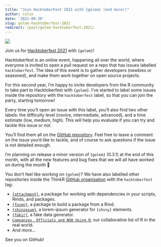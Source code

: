 ```yaml
---
title: "Join HacktoberFest 2021 with {golem} (and more)!"
author: colin
date: '2021-09-30'
slug: golem-hacktoberfest-2021
redirect: /post/golem-hacktoberfest-2021/
---
```


![](featured.png)

Join us for [Hacktoberfest 2021](https://hacktoberfest.digitalocean.com/) with `{golem}`!

Hacktoberfest is an online event, happening all over the world, where everyone is invited to open a pull request on a repo that has issues labelled `hacktoberfest`.
The idea of this event is to gather developers (newbies or seasoned), and make them work together on open source projects.

For this second year, I'm happy to invite developers from the R community to take part to Hacktoberfest with `{golem}`.
I've started to label some issues inside the repository with the `hacktoberfest` label, so that you can join the party, starting tomorrow!

Every time you'll open an issue with this label, you'll also find two other labels: the difficulty level (novice, intermediate, advanced), and a time estimate (low, medium, high).
This will help you evaluate if you can try and tackle this issue or not.

You'll find them all on the [GitHub repository](https://github.com/ThinkR-open/golem/issues?q=is%3Aissue+is%3Aopen+sort%3Aupdated-desc+label%3Ahacktoberfest).
Feel free to leave a comment on the issue you'd like to tackle, and of course to ask questions if the issue is not detailed enough.

I'm planning on release a minor version of `{golem}` (0.3.1) at the end of this month, with all the new features and bug fixes that we will all have worked on during the month 🤘

You don't feel like working on `{golem}`?
We have also labelled other repositories inside the ThinkR [GitHub organisation](https://github.com/search?p=1&q=topic%3Ahacktoberfest+org%3AThinkR-open+fork%3Atrue&type=Repositories) with the `hacktoberfest` tag:

+ [`{attachment}`](https://github.com/ThinkR-open/attachment), a package for working with dependencies in your scripts, Rmds, and packages.
+ [`{fusen}`](https://github.com/ThinkR-open/fusen), a package to build a package from a Rmd.
+ [`{shinipsum}`](https://github.com/ThinkR-open/shinipsum), a lorem-ipsum generator for `{shiny}` elements.
+ [`{fakir}`](https://github.com/ThinkR-open/fakir), a fake data generator.
+ [`Companies, Officials and NGO Using R`](https://github.com/ThinkR-open/companies-using-r), our collaborative list of R in the real world.
+ And more...

See you on GitHub!